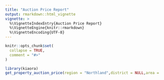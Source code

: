 ```yaml
---
title: "Auction Price Report"
output: rmarkdown::html_vignette
vignette: >
  %\VignetteIndexEntry{Auction Price Report}
  %\VignetteEngine{knitr::rmarkdown}
  %\VignetteEncoding{UTF-8}
---
```


```r
knitr::opts_chunk$set(
  collapse = TRUE,
  comment = "#>"
)
```

```r
library(kiaora)
get_property_auction_price(region = "Northland",district = NULL,area = NULL)
```
